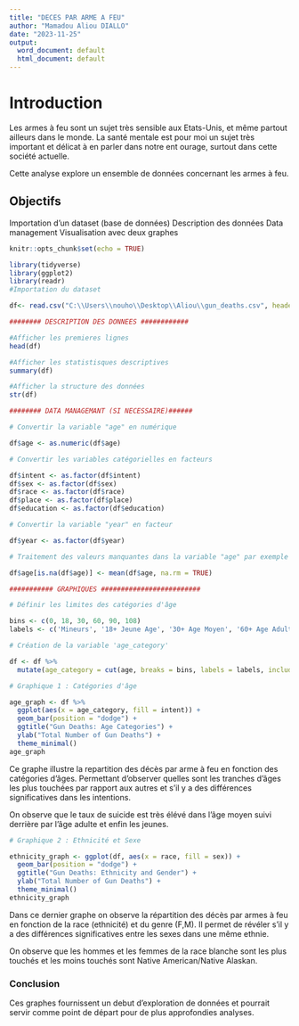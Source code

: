 ---
title: "DECES PAR ARME A FEU"
author: "Mamadou Aliou DIALLO"
date: "2023-11-25"
output:
  word_document: default
  html_document: default
---

# Introduction 

Les armes à feu sont un sujet très sensible aux Etats-Unis, et même partout ailleurs dans le monde. La santé mentale est pour moi un sujet très important et délicat à en parler dans notre ent
ourage, surtout dans cette société actuelle. 

Cette analyse explore un ensemble de données concernant les armes à feu. 

## Objectifs

   Importation d'un dataset (base de données)
   Description des données
   Data management
   Visualisation avec deux graphes
   



```{r setup, include=FALSE}
knitr::opts_chunk$set(echo = TRUE)

library(tidyverse)
library(ggplot2)
library(readr)
#Importation du dataset

df<- read.csv("C:\\Users\\nouho\\Desktop\\Aliou\\gun_deaths.csv", header = T, sep = ",")
```









```{r, echo=TRUE, results=FALSE}
######## DESCRIPTION DES DONNEES ############

#Afficher les premieres lignes
head(df)

#Afficher les statistisques descriptives
summary(df)

#Afficher la structure des données
str(df)

######## DATA MANAGEMANT (SI NECESSAIRE)######

# Convertir la variable "age" en numérique

df$age <- as.numeric(df$age)

# Convertir les variables catégorielles en facteurs

df$intent <- as.factor(df$intent)
df$sex <- as.factor(df$sex)
df$race <- as.factor(df$race)
df$place <- as.factor(df$place)
df$education <- as.factor(df$education)

# Convertir la variable "year" en facteur

df$year <- as.factor(df$year)

# Traitement des valeurs manquantes dans la variable "age" par exemple (remplacement par la moyenne)

df$age[is.na(df$age)] <- mean(df$age, na.rm = TRUE)


```








```{r, echo=FALSE, results=TRUE}
########### GRAPHIQUES #########################

# Définir les limites des catégories d'âge

bins <- c(0, 18, 30, 60, 90, 108)
labels <- c('Mineurs', '18+ Jeune Age', '30+ Age Moyen', '60+ Age Adulte', '90+ Vieillards')

# Création de la variable 'age_category'

df <- df %>%
  mutate(age_category = cut(age, breaks = bins, labels = labels, include.lowest = TRUE))

# Graphique 1 : Catégories d'âge

age_graph <- df %>%
  ggplot(aes(x = age_category, fill = intent)) +
  geom_bar(position = "dodge") +
  ggtitle("Gun Deaths: Age Categories") +
  ylab("Total Number of Gun Deaths") +
  theme_minimal()
age_graph
```


Ce graphe illustre la repartition des décès par arme à feu en fonction des catégories d'âges. 
Permettant d'observer quelles sont les tranches d'âges les plus touchées par rapport aux autres et s'il y a des différences significatives dans les intentions. 

On observe que le taux de suicide est très élévé dans l'âge moyen suivi derrière par l'âge adulte et enfin les jeunes. 









```{r , echo=FALSE, results=TRUE}




# Graphique 2 : Ethnicité et Sexe

ethnicity_graph <- ggplot(df, aes(x = race, fill = sex)) +
  geom_bar(position = "dodge") +
  ggtitle("Gun Deaths: Ethnicity and Gender") +
  ylab("Total Number of Gun Deaths") +  
  theme_minimal()
ethnicity_graph


```

Dans ce dernier graphe on observe la répartition des décès par armes à feu en fonction de la race (ethnicité) et du genre (F,M). Il permet de révéler s'il y a des différences significatives entre les sexes dans une même ethnie. 

On observe que les hommes et les femmes de la race blanche sont les plus touchés et les moins touchés sont  Native American/Native Alaskan.

### Conclusion

Ces graphes fournissent un debut d'exploration de données et pourrait servir comme point de départ pour de plus approfondies analyses. 





